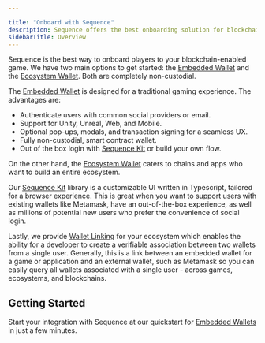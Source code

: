```yaml
---

title: "Onboard with Sequence"
description: Sequence offers the best onboarding solution for blockchain games with their Embedded Wallet and Ecosystem Wallet options. The Embedded Wallet allows for easy user authentication, support for various platforms, and a seamless user experience.
sidebarTitle: Overview
---
```




Sequence is the best way to onboard players to your blockchain-enabled game. We have two main options to get started: the [Embedded Wallet](/solutions/wallets/embedded-wallet/overview) and the [Ecosystem Wallet](/solutions/wallets/ecosystem/overview). Both are completely non-custodial.

The [Embedded Wallet](/solutions/wallets/embedded-wallet/overview) is designed for a traditional gaming experience. The advantages are:
- Authenticate users with common social providers or email.
- Support for Unity, Unreal, Web, and Mobile.
- Optional pop-ups, modals, and transaction signing for a seamless UX.
- Fully non-custodial, smart contract wallet.
- Out of the box login with [Sequence Kit](/solutions/wallets/sequence-kit/overview) or build your own flow.

On the other hand, the [Ecosystem Wallet](/solutions/wallets/ecosystem/overview) caters to chains and apps who want to build an entire ecosystem.

Our [Sequence Kit](/solutions/wallets/sequence-kit/overview) library is a customizable UI written in Typescript, tailored for a browser experience. This is great when you want to support users with existing wallets like Metamask, have an out-of-the-box experience, as well as millions of potential new users who prefer the convenience of social login.

Lastly, we provide [Wallet Linking](/solutions/wallets/link-wallets/overview) for your ecosystem which enables the ability for a developer to create a verifiable association between two wallets from a single user. Generally, this is a link between an embedded wallet for a game or application and an external wallet, such as Metamask so you can easily query all wallets associated with a single user - across games, ecosystems, and blockchains.

## Getting Started
Start your integration with Sequence at our quickstart for [Embedded Wallets](/solutions/wallets/embedded-wallet/quickstart) in just a few minutes.




